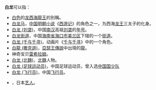 {{noteTA
|1=zh-hans:千与千寻;zh-hant:神隱少女;zh-hk:千與千尋;zh-tw:神隱少女;zh-mo:千與千尋;
}}
'''白龙'''可以指：

* [[白色|白色]]的[[龙|龙]][[西海龍王|西海龍王]]的別稱。
* [[白龙马|白龙马]]，[[中国|中国]][[明朝|明朝]][[小说|小说]]《[[西游记|西游记]]》的角色之一，为西海[[龙王|龙王]]三太子的化身。
* [[白龙_(刘䶮)|白龙 (刘䶮)]]，中国[[南汉|南汉]]高祖[[刘䶮|刘䶮]]的[[年号|年号]]。
* [[白龙街道|白龙街道]]，中国[[海南省|海南省]][[海口市|海口市]][[美兰区|美兰区]]下辖的一个[[街道_(行政区划)|街道]]。
* [[白龙_(千与千寻)|白龙 (千与千寻)]]，动画片《[[千与千寻|千与千寻]]》中的一个角色。
* [[白龍_(撒克遜)|白龍 (撒克遜)]]，[[亞瑟王傳說|亞瑟王傳說]]中出現的[[龍_(西方)|龍]]。
* 神奇宝贝[[雷希拉姆|雷希拉姆]]。
* [[白龙_(北魏)|白龙 (北魏)]]，[[北魏|北魏]]人物。
* [[白龙_(足球运动员)|白龙 (足球运动员)]]，中国足球运动员，曾入选[[中国国少队|中国国少队]]
* [[白龙_(飞行员)|白龙 (飞行员)]]，中国[[飞行员|飞行员]]。
*{{link-ja|白龍 (演員)|白竜 (俳優)}}，日本[[艺人|艺人]]。
{{disambig|Cat=二字亞洲相關消歧義}}